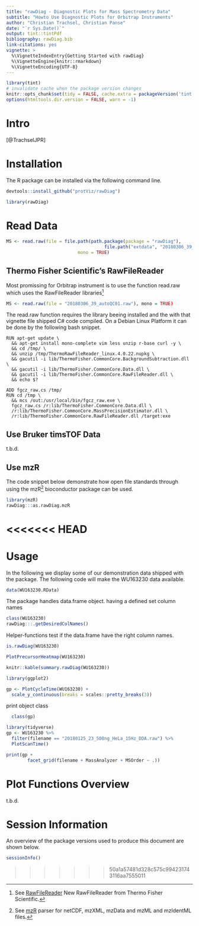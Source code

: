 ```yaml
---
title: "rawDiag - Diagnostic Plots for Mass Spectrometry Data"
subtitle: "Howto Use Diagnostic Plots for Orbitrap Instruments"
author: "Christian Trachsel, Christian Panse"
date: "`r Sys.Date()`"
output: tint::tintPdf
bibliography: rawDiag.bib
link-citations: yes
vignette: >
  %\VignetteIndexEntry{Getting Started with rawDiag}
  %\VignetteEngine{knitr::rmarkdown}
  %\VignetteEncoding{UTF-8}
---
```


```r
library(tint)
# invalidate cache when the package version changes
knitr::opts_chunk$set(tidy = FALSE, cache.extra = packageVersion('tint'))
options(htmltools.dir.version = FALSE, warn = -1)
```

# Intro
[@TrachselJPR]

# Installation


The R package can be installed via the following command line.

```r
devtools::install_github("protViz/rawDiag")
```

```r
library(rawDiag)
```

# Read Data 

```r
MS <- read.raw(file = file.path(path.package(package = "rawDiag"),
                                     file.path("extdata", "20180306_39_autoQC01.raw")),
                           mono = TRUE)
```


## Thermo Fisher Scientific's RawFileReader

Most promissing for Orbitrap instrument is to use
the function read.raw which uses the 
RawFileReader libraries^[See [RawFileReader](http://planetorbitrap.com/rawfilereader#.WuM718iLmL4) New RawFileReader from Thermo Fisher Scientific.]
```r
MS <- read.raw(file = "20180306_39_autoQC01.raw"), mono = TRUE)
```


The read.raw function requires the library beeing installed and the 
with that vignette file shipped C# code compiled. On a Debian Linux Platform it 
can be done by the following bash snippet.
```
RUN apt-get update \
  && apt-get install mono-complete vim less unzip r-base curl -y \
  && cd /tmp/ \
  && unzip /tmp/ThermoRawFileReader_linux.4.0.22.nupkg \
  && gacutil -i lib/ThermoFisher.CommonCore.BackgroundSubtraction.dll \
  && gacutil -i lib/ThermoFisher.CommonCore.Data.dll \
  && gacutil -i lib/ThermoFisher.CommonCore.RawFileReader.dll \
  && echo $?

ADD fgcz_raw.cs /tmp/
RUN cd /tmp \
  && mcs /out:/usr/local/bin/fgcz_raw.exe \
  fgcz_raw.cs /r:lib/ThermoFisher.CommonCore.Data.dll \
  /r:lib/ThermoFisher.CommonCore.MassPrecisionEstimator.dll \
  /r:lib/ThermoFisher.CommonCore.RawFileReader.dll /target:exe 
```

## Use Bruker timsTOF Data

t.b.d.

## Use mzR

The code snippet below demonstrate how open file standards through using the
mzR^[See [mzR](http://bioconductor.org/packages/mzR/) parser for netCDF, mzXML, mzData and mzML and mzIdentML files.]
bioconductor package can be used.
```r
library(mzR)
rawDiag:::as.rawDiag.mzR
```
<<<<<<< HEAD
=======

# Usage

In the following we display some of our demonstration data shipped with the
package. The following code will make the WU163230 data available.
```r
data(WU163230.RData)
```

The package handles data.frame object. having a defined set column names
```r
class(WU163230)
rawDiag:::.getDesiredColNames()
```

Helper-functions test if the data.frame have the right column names.
```r
is.rawDiag(WU163230)
```

```r
PlotPrecursorHeatmap(WU163230)
```

```r
knitr::kable(summary.rawDiag(WU163230))
```

```r
library(ggplot2)

gp <- PlotCycleTime(WU163230) + 
  scale_y_continuous(breaks = scales::pretty_breaks(3))
```

print object class

```r
  class(gp)
```


```r
library(tidyverse)
gp <- WU163230 %>% 
  filter(filename == "20180125_23_500ng_HeLa_15Hz_DDA.raw") %>% 
  PlotScanTime() 

print(gp + 
        facet_grid(filename + MassAnalyzer + MSOrder ~ .))
```
  
# Plot Functions Overview
t.b.d.

# Session Information
An overview of the package versions used to produce this document are shown below.

```r
sessionInfo()
```

>>>>>>> 50a1a57481d328c575c994231743116aa7555011
